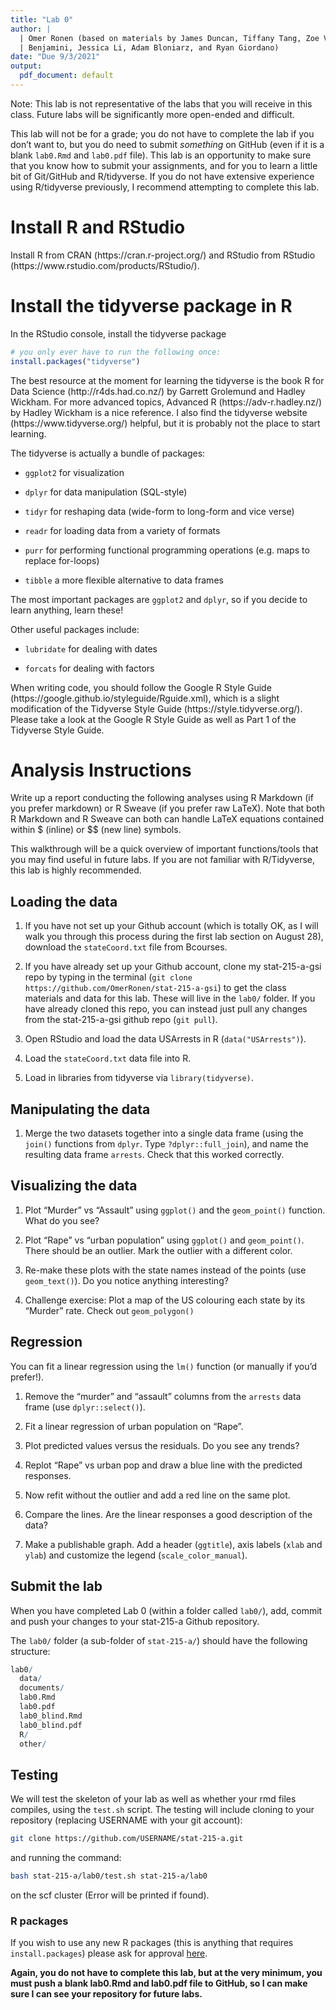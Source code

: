 ```yaml
---
title: "Lab 0"
author: |
  | Omer Ronen (based on materials by James Duncan, Tiffany Tang, Zoe Vernon, Rebecca Barter, Yuval
  | Benjamini, Jessica Li, Adam Bloniarz, and Ryan Giordano)
date: "Due 9/3/2021"
output:
  pdf_document: default
---
```


Note: This lab is not representative of the labs that you will receive in this class. Future labs will be significantly more open-ended and difficult. 

This lab will not be for a grade; you do not have to complete the lab if you don't want to, but you do need to submit *something* on GitHub (even if it is a blank `lab0.Rmd` and `lab0.pdf` file). This lab is an opportunity to make sure that you know how to submit your assignments, and for you to learn a little bit of Git/GitHub and R/tidyverse. If you do not have extensive experience using R/tidyverse previously, I recommend attempting to complete this lab.


# Install R and RStudio

Install R from CRAN (https://cran.r-project.org/) and RStudio from RStudio (https://www.rstudio.com/products/RStudio/).


# Install the tidyverse package in R

In the RStudio console, install the tidyverse package

```r
# you only ever have to run the following once:
install.packages("tidyverse")
```

The best resource at the moment for learning the tidyverse is the book R for Data Science (http://r4ds.had.co.nz/) by Garrett Grolemund and Hadley Wickham. For more advanced topics, Advanced R (https://adv-r.hadley.nz/) by Hadley Wickham is a nice reference. I also find the tidyverse website (https://www.tidyverse.org/) helpful, but it is probably not the place to start learning.

The tidyverse is actually a bundle of packages:

- `ggplot2` for visualization

- `dplyr` for data manipulation (SQL-style)

- `tidyr` for reshaping data (wide-form to long-form and vice verse)

- `readr` for loading data from a variety of formats

- `purr` for performing functional programming operations (e.g. maps to replace for-loops)

- `tibble` a more flexible alternative to data frames

The most important packages are `ggplot2` and `dplyr`, so if you decide to learn anything, learn these!


Other useful packages include:

- `lubridate` for dealing with dates

- `forcats` for dealing with factors


When writing code, you should follow the Google R Style Guide (https://google.github.io/styleguide/Rguide.xml), which is a slight modification of the Tidyverse Style Guide (https://style.tidyverse.org/). Please take a look at the Google R Style Guide as well as Part 1 of the Tidyverse Style Guide.


# Analysis Instructions

Write up a report conducting the following analyses using R Markdown (if you prefer markdown) or R Sweave (if you prefer raw LaTeX). Note that both R Markdown and R Sweave can both can handle LaTeX equations contained within \$ (inline) or \$\$ (new line) symbols.

This walkthrough will be a quick overview of important functions/tools that you may find useful in future labs. If you are not familiar with R/Tidyverse, this lab is highly recommended.


## Loading the data

1. If you have not set up your Github account (which is totally OK, as I will walk you through this process during the first lab section on August 28), download the `stateCoord.txt` file from Bcourses.

1. If you have already set up your Github account, clone my stat-215-a-gsi repo by typing in the terminal (`git clone https://github.com/OmerRonen/stat-215-a-gsi`) to get the class materials and data for this lab. These will live in the `lab0/` folder. If you have already cloned this repo, you can instead just pull any changes from the stat-215-a-gsi github repo (`git pull`).

1. Open RStudio and load the data USArrests in R (`data("USArrests")`).

1. Load the `stateCoord.txt` data file into R.

1. Load in libraries from tidyverse via `library(tidyverse)`.

## Manipulating the data

1. Merge the two datasets together into a single data frame (using the `join()` functions from `dplyr`. Type `?dplyr::full_join`), and name the resulting data frame `arrests`. Check that this worked correctly.

## Visualizing the data

1. Plot "Murder" vs "Assault" using `ggplot()` and the `geom_point()` function. What do you see?

1. Plot "Rape" vs "urban population" using `ggplot()` and `geom_point()`. There should be an outlier. Mark the outlier with a different color.

1. Re-make these plots with the state names instead of the points (use `geom_text()`). Do you notice anything interesting?

1. Challenge exercise: Plot a map of the US colouring each state by its "Murder" rate. Check out `geom_polygon()`


## Regression

You can fit a linear regression using the `lm()` function (or manually if you'd prefer!).

1. Remove the "murder" and "assault" columns from the `arrests` data frame (use `dplyr::select()`).

1. Fit a linear regression of urban population on "Rape".

1. Plot predicted values versus the residuals. Do you see any trends?

1. Replot "Rape" vs urban pop and draw a blue line with the predicted responses.

1. Now refit without the outlier and add a red line on the same plot.

1. Compare the lines. Are the linear responses a good description of the data?

1. Make a publishable graph. Add a header (`ggtitle`), axis labels (`xlab` and `ylab`) and customize the legend (`scale_color_manual`).

## Submit the lab

When you have completed Lab 0 (within a folder called `lab0/`), add, commit and push your changes to your stat-215-a Github repository. 

The `lab0/` folder (a sub-folder of `stat-215-a/`) should have the following structure:

```r
lab0/
  data/
  documents/
  lab0.Rmd
  lab0.pdf
  lab0_blind.Rmd
  lab0_blind.pdf
  R/
  other/
```


## Testing

We will test the skeleton of your lab as well as whether your rmd files compiles, using the `test.sh` script.
The testing will include cloning to your repository (replacing USERNAME with your git account):
```bash
git clone https://github.com/USERNAME/stat-215-a.git
```
and running the command:
```bash
bash stat-215-a/lab0/test.sh stat-215-a/lab0
```
on the scf cluster (Error will be printed if found).

### R packages

If you wish to use any new R packages (this is anything that requires `install.packages`) please ask for approval [here](https://docs.google.com/spreadsheets/d/1lyP3xHMZEGc9CFtqimRlsaiXc6RODkHj54WiD4BuLdY/edit?usp=sharing).



**Again, you do not have to complete this lab, but at the very minimum, you must push a blank lab0.Rmd and lab0.pdf file to GitHub, so I can make sure I can see your repository for future labs.**
